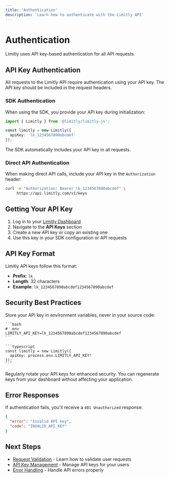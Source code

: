 ```yaml
---
title: 'Authentication'
description: 'Learn how to authenticate with the Limitly API'
---
```


# Authentication

Limitly uses API key-based authentication for all API requests.

## API Key Authentication

All requests to the Limitly API require authentication using your API key. The API key should be included in the request headers.

### SDK Authentication

When using the SDK, you provide your API key during initialization:

```typescript
import { Limitly } from '@limitly/limitly-js';

const limitly = new Limitly({
  apiKey: 'lk_1234567890abcdef'
});
```

The SDK automatically includes your API key in all requests.

### Direct API Authentication

When making direct API calls, include your API key in the `Authorization` header:

```bash
curl -H "Authorization: Bearer lk_1234567890abcdef" \
     https://api.limitly.com/v1/keys
```

## Getting Your API Key

1. Log in to your [Limitly Dashboard](https://app.limitly.com)
2. Navigate to the **API Keys** section
3. Create a new API key or copy an existing one
4. Use this key in your SDK configuration or API requests

## API Key Format

Limitly API keys follow this format:
- **Prefix**: `lk_`
- **Length**: 32 characters
- **Example**: `lk_1234567890abcdef1234567890abcdef`

## Security Best Practices

<CardGroup cols={1}>
  <Card title="Environment Variables">
    Store your API key in environment variables, never in your source code:
    
    ```bash
    # .env
    LIMITLY_API_KEY=lk_1234567890abcdef1234567890abcdef
    ```
    
    ```typescript
    const limitly = new Limitly({
      apiKey: process.env.LIMITLY_API_KEY!
    });
    ```
  </Card>
</CardGroup>

<CardGroup cols={1}>
  <Card title="Key Rotation">
    Regularly rotate your API keys for enhanced security. You can regenerate keys from your dashboard without affecting your application.
  </Card>
</CardGroup>

## Error Responses

If authentication fails, you'll receive a `401 Unauthorized` response:

```json
{
  "error": "Invalid API key",
  "code": "INVALID_API_KEY"
}
```

## Next Steps

- [Request Validation](/sdk/validation) - Learn how to validate user requests
- [API Key Management](/sdk/api-keys) - Manage API keys for your users
- [Error Handling](/api-reference/sdk#error-handling) - Handle API errors properly 